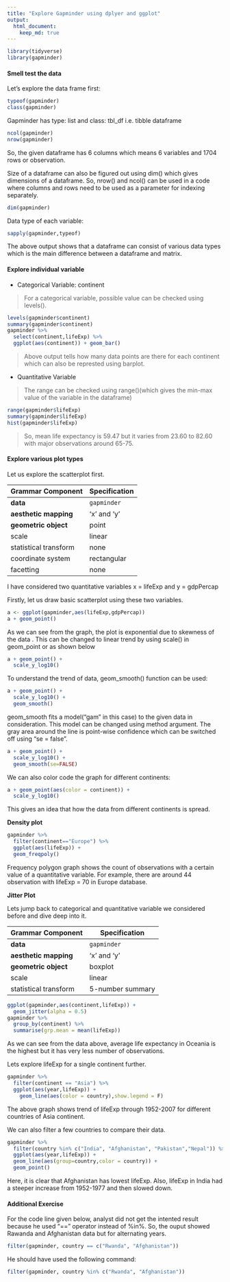 ```yaml
---
title: "Explore Gapminder using dplyer and ggplot"
output: 
  html_document:
    keep_md: true
---
```


```r
library(tidyverse)
library(gapminder)
```

#### Smell test the data

Let's explore the data frame first:
```r
typeof(gapminder)
class(gapminder)
```

Gapminder has type: list and class: tbl_df i.e. tibble dataframe

```r

ncol(gapminder)
nrow(gapminder)

```

So, the given dataframe has 6 columns which means 6 variables and 1704 rows or observation.

Size of a dataframe can also be figured out using dim() which gives dimensions of a dataframe. So, nrow() and ncol() can be used in a code where columns and rows need to be used as a parameter for indexing separately.

```r
dim(gapminder)
```

Data type of each variable:

```r
sapply(gapminder,typeof)
```

The above output shows that a dataframe can consist of various data types which is the main difference between a dataframe and matrix.

#### Explore individual variable

* Categorical Variable: continent

> For a categorical variable, possible value can be checked using levels().

```r
levels(gapminder$continent)
summary(gapminder$continent)
gapminder %>% 
  select(continent,lifeExp) %>% 
  ggplot(aes(continent)) + geom_bar()
```


> Above output tells how many data points are there for each continent which can also be represted using barplot.


* Quantitative Variable

> The range can be checked using range()(which gives the min-max value of the variable in the dataframe)

```r
range(gapminder$lifeExp)
summary(gapminder$lifeExp)
hist(gapminder$lifeExp)
```

> So, mean life expectancy is 59.47 but it varies from 23.60 to 82.60 with major observations around 65-75.


#### Explore various plot types

Let us explore the scatterplot first.

| Grammar Component     | Specification |
|-----------------------|---------------|
| __data__              | `gapminder` |
| __aesthetic mapping__ | 'x' and 'y' |
| __geometric object__  | point |
| scale                 | linear |
| statistical transform | none |
| coordinate system     | rectangular |
| facetting             | none |

I have considered two quantitative variables x = lifeExp and y = gdpPercap

Firstly, let us draw basic scatterplot using these two variables.

```r
a <- ggplot(gapminder,aes(lifeExp,gdpPercap))
a + geom_point()
```

As we can see from the graph, the plot is exponential due to skewness of the data . This can be changed to linear trend by using scale() in geom_point or as shown below

```r
a + geom_point() +
  scale_y_log10()
```

To understand the trend of data, geom_smooth() function can be used:

```r
a + geom_point() +
  scale_y_log10() +
  geom_smooth()
```

geom_smooth fits a model("gam" in this case) to the given data in consideration. This model can be changed using method argument. The gray area around the line is point-wise confidence which can be switched off using "se = false".

```r
a + geom_point() +
  scale_y_log10() +
  geom_smooth(se=FALSE)
```

We can also color code the graph for different continents:

```r
a + geom_point(aes(color = continent)) +
  scale_y_log10()
```

This gives an idea that how the data from different continents is spread.


**Density plot**

```r
gapminder %>% 
  filter(continent=="Europe") %>% 
  ggplot(aes(lifeExp)) +
  geom_freqpoly()
```

Frequency polygon graph shows the count of observations with a certain value of a quantitative variable. For example, there are around 44 observation with lifeExp = 70 in Europe database.

**Jitter Plot**

Lets jump back to categorical and quantitative variable we considered before and dive deep into it.

| Grammar Component     | Specification |
|-----------------------|---------------|
| __data__              | `gapminder` |
| __aesthetic mapping__ | 'x' and 'y' |
| __geometric object__  | boxplot |
| scale                 | linear |
| statistical transform | 5-number summary |

```r
ggplot(gapminder,aes(continent,lifeExp)) +
  geom_jitter(alpha = 0.5)
gapminder %>% 
  group_by(continent) %>%
  summarise(grp.mean = mean(lifeExp))
```

As we can see from the data above, average life expectancy in Oceania is the highest but it has very less number of observations.

Lets explore lifeExp for a single continent further.


```r
gapminder %>% 
  filter(continent == "Asia") %>% 
  ggplot(aes(year,lifeExp)) +
    geom_line(aes(color = country),show.legend = F)
```

The above graph shows trend of lifeExp through 1952-2007 for different countries of Asia continent.

We can also filter a few countries to compare their data.

```r
gapminder %>%
  filter(country %in% c("India", "Afghanistan", "Pakistan","Nepal")) %>%
  ggplot(aes(year,lifeExp)) +
  geom_line(aes(group=country,color = country)) +
  geom_point()
```

Here, it is clear that Afghanistan has lowest lifeExp. Also, lifeExp in India had a steeper increase from 1952-1977 and then slowed down.

#### Additional Exercise

For the code line given below, analyst did not get the intented result because he used "==" operator instead of %in%. So, the ouput showed Rawanda and Afghanistan data but for alternating years.
```r
filter(gapminder, country == c("Rwanda", "Afghanistan"))
```

He should have used the following command:
```r
filter(gapminder, country %in% c("Rwanda", "Afghanistan"))
```